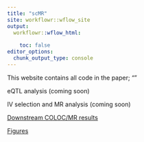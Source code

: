 ```yaml
---
title: "scMR"
site: workflowr::wflow_site
output:
  workflowr::wflow_html:
    
    toc: false
editor_options:
  chunk_output_type: console
---
```

This website contains all code in the paper; ""


eQTL analysis (coming soon)

IV selection and MR analysis (coming soon)


[Downstream COLOC/MR results](downstream.html)


[Figures](figures.html)
